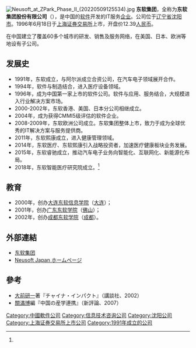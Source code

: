{{Multiple issues|
{{refimprove|time=2014-05-04T08:58:51+00:00}}
{{Expand language|1=en|time=2022-06-11T19:45:24+00:00}}
}}
{{Infobox company
| name = 东软集团股份有限公司
| name_en = Neusoft
| logo  = Neusoft logo.svg
| company_type = [[民营企业|民营企业]]、[[上市公司|上市公司]]
| traded_as = {{sse|600718}}
| foundation = 1991年
| location = {{flag|PRC|name= 中国}}[[辽宁省|辽宁省]][[沈阳市|沈阳市]][[浑南新区|浑南新区]]新秀街2号东软软件园
| founder = [[刘积仁|刘积仁]]
| area_served = 中国大陆
| industry = [[软件|软件]]
| services = [[智慧城市|智慧城市]]、[[医疗健康|医疗健康]]、智能汽车互联及软件产品与服务
| num_employees = 约20,000人（2019年）<ref name="#1">{{Cite web | url=https://www.neusoft.com/cn/about/1758/ | title=公司介绍_东软集团 | access-date=2020-02-09 | archive-date=2021-04-21 | archive-url=https://web.archive.org/web/20210421150742/https://www.neusoft.com/cn/about/1758/ }}</ref>
| homepage = {{URL|https://www.neusoft.com}}
}}
[[File:Neusoft_at_ZPark_Phase_II_(20220509125534).jpg|thumb]]
'''东软集团'''，全称为'''东软集团股份有限公司'''（{{sse|600718}}），是中国的[[软件|软件]]开发的IT服务[[企业|企业]]。公司位于[[辽宁省|辽宁省]][[沈阳市|沈阳市]]。1996年6月18日于[[上海证券交易所|上海证券交易所]]上市，开盘价12.39[[人民币|人民币]]。

在中国建立了覆盖60多个城市的研发、销售及服务网络，在美国、日本、欧洲等地设有子公司。

==发展史==
* 1991年，东软成立，与阿尔派成立合资公司，在汽车电子领域展开合作。
* 1994年，软件与制造结合，进入医疗设备领域。
* 1996年，成为中国第一家上市的软件公司。软件与应用、服务结合，大规模进入行业解决方案市场。
* 2000-2002年，东软香港、美国、日本分公司相继成立。
* 2004年，成为获得CMMI5级评估的软件企业。
* 2008-2009年，东软欧洲公司成立。东软集团整体上市，致力于成为全球优秀的IT解决方案与服务提供商。
* 2011年，东软熙康成立，进入健康管理领域。
* 2014年，东软医疗、东软熙康引入战略投资者，加速医疗健康板块业务发展。
* 2015年，东软睿驰成立，推动汽车电子业务向智能化、互联网化、新能源化布局。
* 2018年，东软智能医疗研究院成立。<ref name="#1"/>

==教育==
* 2000年，创办[[大连东软信息学院|大连东软信息学院]]（[[大连|大连]]）；
* 2001年，创办[[广东东软学院|广东东软学院]]（[[佛山|佛山]]）；
* 2002年，创办[[成都东软学院|成都东软学院]]（[[成都|成都]]）。

==外部連結==
* [http://www.neusoft.com 东软集团] {{Wayback|url=http://www.neusoft.com/ |date=20220305202759 }}{{zh-cn}}
* [http://www.neusoft.co.jp Neusoft Japan ホームページ] {{Wayback|url=http://www.neusoft.co.jp/ |date=20201020052159 }}{{ja}}

==參考==
* [[大前研一|大前研一]]著『チャイナ・インパクト』（講談社、2002）
* [[關滿博|關滿博]]編『中国の産学連携』（新評論、2007）  


[[Category:中國軟件公司|Category:中國軟件公司]]
[[Category:信息技术咨询公司|Category:信息技术咨询公司]]
[[Category:沈阳公司|Category:沈阳公司]]
[[Category:上海证券交易所上市公司|Category:上海证券交易所上市公司]]
[[Category:1991年成立的公司|Category:1991年成立的公司]]